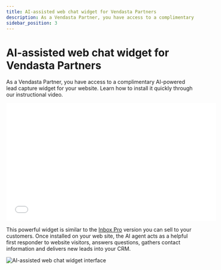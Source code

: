 ```yaml
---
title: AI-assisted web chat widget for Vendasta Partners
description: As a Vendasta Partner, you have access to a complimentary AI-powered lead capture widget for your website. Learn how to install it...
sidebar_position: 3
---
```


# AI-assisted web chat widget for Vendasta Partners

As a Vendasta Partner, you have access to a complimentary AI-powered lead capture widget for your website. Learn how to install it quickly through our instructional video.

<iframe 
  src="//www.youtube-nocookie.com/embed/8AYwfqI4L88" 
  width="560" 
  height="315" 
  frameborder="0" 
  allowfullscreen=""
></iframe>

This powerful widget is similar to the [Inbox Pro](https://partners.vendasta.com/marketplace/products/MP-DKT6XHPM6NCCDNK2TPDPVD3PG3V7ZHWP) version you can sell to your customers. Once installed on your web site, the AI agent acts as a helpful first responder to website visitors, answers questions, gathers contact information and delivers new leads into your CRM.

![AI-assisted web chat widget interface](./img/partner-center-inbox/ai-web-chat-widget.jpg)

